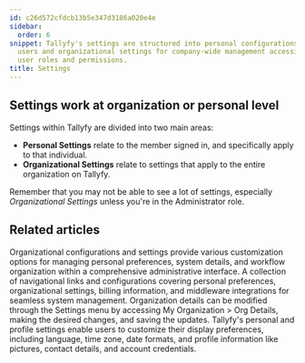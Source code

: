 ```yaml
---
id: c26d572cfdcb13b5e347d3186a020e4e
sidebar:
  order: 6
snippet: Tallyfy's settings are structured into personal configurations for individual
  users and organizational settings for company-wide management accessible based on
  user roles and permissions.
title: Settings
---
```


## Settings work at organization or personal level

Settings within Tallyfy are divided into two main areas:

- **Personal Settings** relate to the member signed in, and specifically apply to that individual.
- **Organizational Settings** relate to settings that apply to the entire organization on Tallyfy.

Remember that you may not be able to see a lot of settings, especially _Organizational Settings_ unless you're in the Administrator role.



<PageTree />


## Related articles
<CardGrid>
<LinkTitleCard header="<b>Settings > Organization settings</b>" href="/products/pro/settings/org-settings/" > Organizational configurations and settings provide various customization options for managing personal preferences, system details, and workflow organization within a comprehensive administrative interface. </LinkTitleCard>
<LinkTitleCard header="<b>Settings > Personal settings</b>" href="/products/pro/settings/personal-settings/" > A collection of navigational links and configurations covering personal preferences, organizational settings, billing information, and middleware integrations for seamless system management. </LinkTitleCard>
<LinkTitleCard header="<b>Org Settings > Update organization details</b>" href="/products/pro/settings/org-settings/how-can-i-update-my-organization-details/" > Organization details can be modified through the Settings menu by accessing My Organization > Org Details, making the desired changes, and saving the updates. </LinkTitleCard>
<LinkTitleCard header="<b>Personal Settings > Personalization settings</b>" href="/products/pro/settings/personal-settings/personalization-settings/" > Tallyfy's personal and profile settings enable users to customize their display preferences, including language, time zone, date formats, and profile information like pictures, contact details, and account credentials. </LinkTitleCard>
</CardGrid>